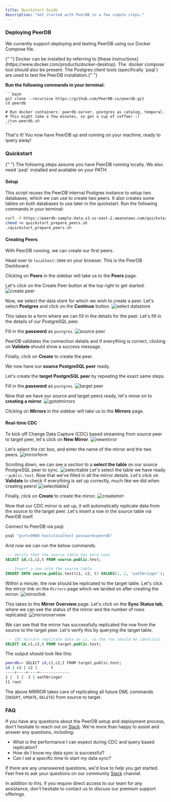 ```yaml
---
title: Quickstart Guide
description: "Get started with PeerDB in a few simple steps."
---
```


### Deploying PeerDB

We currently support deploying and testing PeerDB using our Docker Compose file.

<Info>
  {" "}
  Docker can be installed by referring to [these instructions](https://www.docker.com/products/docker-desktop).
  The `docker compose` tool should also be present. The Postgres client tools (specifically
  `psql`) are used to test the PeerDB installation.{" "}
</Info>

**Run the following commands in your terminal:**

    ```bash
    git clone --recursive https://github.com/PeerDB-io/peerdb.git
    cd peerdb

    # Run docker containers: peerdb-server, postgres as catalog, temporal.
    # This might take a few minutes, so get a cup of coffee! :)
    ./run-peerdb.sh
    ```

That's it! You now have PeerDB up and running on your machine, ready to query away!

### Quickstart

<Info>
  {" "}
  The following steps assume you have PeerDB running locally. We also need `psql` installed and available on your
  PATH.
</Info>

#### Setup

This script reuses the PeerDB internal Postgres instance to setup two databases, which we can use to create two peers. It also creates some tables on both databases to use later in the quickstart. Run the following commands in your terminal:

```bash
curl -O https://peerdb-sample-data.s3.us-east-2.amazonaws.com/quickstart_prepare_peers.sh
chmod +x quickstart_prepare_peers.sh
./quickstart_prepare_peers.sh
```

#### Creating Peers

With PeerDB running, we can create our first peers.

Head over to `localhost:3000` on your browser. This is the PeerDB Dashboard.

Clicking on **Peers** in the sidebar will take us to the **Peers** page.

Let's click on the Create Peer button at the top right to get started.
![create peer](../images/ui-quickstart/createpeerbutton.png)

Now, we select the data store for which we wish to create a peer. Let's select **Postgres** and click on the **Continue** button.
![select datastore](../images/ui-quickstart/selectpg.png)

This takes to a form where we can fill in the details for the peer. Let's fill in the details of our PostgreSQL peer.

Fill in the **password** as `postgres`.
![source peer](../images/ui-quickstart/createpg1.png)

PeerDB validates the connection details and if everything is correct, clicking on **Validate** should show a success message.

Finally, click on **Create** to create the peer.

We now have our **source PostgreSQL peer** ready.

Let's create the **target PostgreSQL peer** by repeating the exact same steps.

Fill in the **password** as `postgres`.
![target peer](../images/ui-quickstart/createpg2.png)

Now that we have our source and target peers ready, let's move on to **creating a mirror**.
![gototmirrors](../images/ui-quickstart/peersdone.png)

Clicking on **Mirrors** in the sidebar will take us to the **Mirrors** page.


#### Real-time CDC

To kick off Change Data Capture (CDC) based streaming from source peer to target peer, let's click on **New Mirror**.
![newmirror](../images/ui-quickstart/newmirrorbutton.png)

Let's select the `CDC` box, and enter the name of the mirror and the two peers.
![mirrorform](../images/ui-quickstart/mirrorpage.png)

Scrolling down, we can see a section to a **select the table** on our source PostgreSQL peer to sync.
![selecttable](../images/ui-quickstart/tablemapping.png)
Let's select the table we have ready - `public.test`.
Now that we've filled in all the mirror details.
Let's click on **Validate** to check if everything is set up correctly, much like we did when creating peers!
![selecttable2](../images/ui-quickstart/validatemirr.png)

Finally, click on **Create** to create the mirror.
![createmirr](../images/ui-quickstart/createmirr.png)

Now that our CDC mirror is set up, it will automatically replicate data from the source to the target peer. Let's insert a row in the source table via PeerDB itself.

Connect to PeerDB via psql:

```bash
psql "port=9900 host=localhost password=peerdb"
```
And now we can run the below commands.
```sql
--- Verify that the source table has zero rows
SELECT id,c1,c2,t FROM source.public.test;
```

```sql
--- Insert a row into the source table
INSERT INTO source.public.test(c1, c2, t) VALUES(1, 2, 'oathbringer');
```

Within a minute, the row should be replicated to the target table. Let's click the mirror link on the `Mirrors` page which we landed on after creating the mirror:
![mirrorlink](../images/ui-quickstart/mirrorlink.png)

This takes to the **Mirror Overview** page. Let's click on the **Sync Status tab**, where we can see the status of the mirror and the number of rows replicated:
![mirroroverview](../images/ui-quickstart/mirrorresults.png)

We can see that the mirror has successfully replicated the row from the source to the target peer. Let's verify this by querying the target table.

```sql
--- CDC mirrors replicate data as-is, so the row should be identical.
SELECT id,c1,c2,t FROM target.public.test;
```
The output should look like this:

```bash
peerdb=> SELECT id,c1,c2,t FROM target.public.test;
id | c1 | c2 |      t
----+----+----+-------------
1 |  1 |  2 | oathbringer
(1 row)
```

The above MIRROR takes care of replicating all future DML commands (`INSERT`, `UPDATE`, `DELETE`) from source to target.

### FAQ

If you have any questions about the PeerDB setup and deployment process, don't hesitate to reach out on [Slack](https://join.slack.com/t/peerdb-public/shared_invite/zt-1wo9jydev-EXInbMtCtpAKFFWdi7QvLQ). We're more than happy to assist and answer any questions, including:

- What is the performance I can expect during CDC and query based replication?
- How do I know my data sync is successful?
- Can I set a specific time to start my data sync?

If there are any unanswered questions, we'd love to help you get started. Feel free to ask your questions on our community [Slack](https://join.slack.com/t/peerdb-public/shared_invite/zt-1wo9jydev-EXInbMtCtpAKFFWdi7QvLQ) channel.

In addition to this, if you require direct access to our team for any assistance, don't hesitate to contact us to discuss our premium support offerings.
